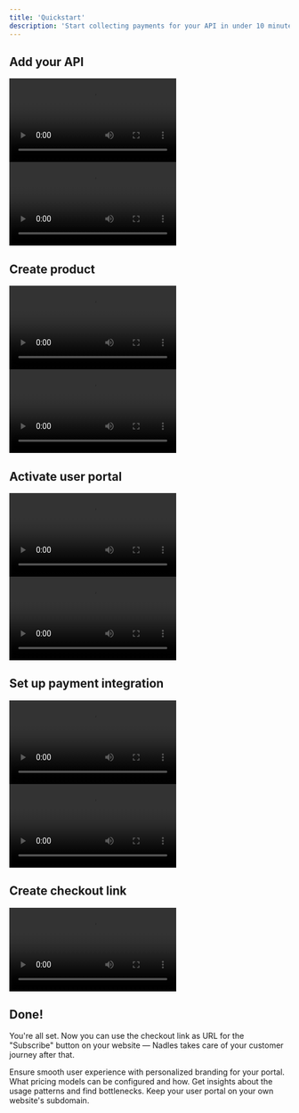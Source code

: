 ```yaml
---
title: 'Quickstart'
description: 'Start collecting payments for your API in under 10 minutes.'
---
```


## Add your API


<AccordionGroup>
  <Accordion icon="file-arrow-up" title="Import OpenAPI specification">
    <video controls className="w-full aspect-video" preload="metadata" src="https://app.nadles.com/static/docs/Quickstart%20%E2%80%94%20Import%20OpenAPI%20file.mp4" />
  </Accordion>

  <Accordion icon="cloud-plus" title="Add API manually">
    <video controls className="w-full aspect-video" preload="metadata" src="https://app.nadles.com/static/docs/Quickstart%20%E2%80%94%20Add%20API.mp4" />
  </Accordion>
</AccordionGroup>

## Create product

<AccordionGroup>
  <Accordion icon="cart-flatbed-boxes" title="Using product template">
    <video controls className="w-full aspect-video" preload="metadata" src="https://app.nadles.com/static/docs/Quickstart%20%E2%80%94%20Create%20product%20from%20template.mp4" />
  </Accordion>

  <Accordion icon="computer-mouse-scrollwheel" title="Configure product manually">
    <video controls className="w-full aspect-video" preload="metadata" src="https://app.nadles.com/static/docs/Quickstart%20%E2%80%94%20Configure%20product%20manually.mp4" />
  </Accordion>
</AccordionGroup>

## Activate user portal

<AccordionGroup>
  <Accordion icon="id-badge" title="Activate user portal">
    <video controls className="w-full aspect-video" preload="metadata" src="https://app.nadles.com/static/docs/Quickstart%20%E2%80%94%20Activate%20user%20portal.mp4" />
  </Accordion>

  <Accordion icon="palette" title="Styling user portal">
    <video controls className="w-full aspect-video" preload="metadata" src="https://app.nadles.com/static/docs/Quickstart%20%E2%80%94%20Styling%20user%20portal.mp4" />
  </Accordion>
</AccordionGroup>

## Set up payment integration

<AccordionGroup>
  <Accordion icon="stripe" title="Stripe">
    <video controls className="w-full aspect-video" preload="metadata" src="https://app.nadles.com/static/docs/Quickstart%20%E2%80%94%20Stripe.mp4" />
  </Accordion>

  <Accordion icon="star-christmas" iconType='duotone' title="Paddle">
    <video controls className="w-full aspect-video" preload="metadata" src="https://app.nadles.com/static/docs/Quickstart%20%E2%80%94%20Paddle.mp4" />
  </Accordion>
</AccordionGroup>

## Create checkout link

<AccordionGroup>
  <Accordion icon="link" title="Video">
    <video controls className="w-full aspect-video" preload="metadata" src="https://app.nadles.com/static/docs/Quickstart%20%E2%80%94%20Create%20checkout%20link.mp4" />
  </Accordion>
</AccordionGroup>

## Done!

You're all set. Now you can use the checkout link as URL for the "Subscribe" button on your website — Nadles takes care of your customer journey after that.


<CardGroup>
  <Card title="Style Your User Portal" icon="paintbrush" href="/user-portal/style-user-portal">
    Ensure smooth user experience with personalized branding for your portal.
  </Card>

  <Card title="Read about prices on Nadles" icon="square-code" href="/pricing/overview">
    What pricing models can be configured and how.
  </Card>

  <Card title="Explore Analytics" icon="chart-mixed" href="/analytics/query-syntax">
    Get insights about the usage patterns and find bottlenecks.
  </Card>

  <Card title="Host on a Custom Domain" icon="browser" href="/user-portal/custom-domain">
    Keep your user portal on your own website's subdomain.
  </Card>
</CardGroup>